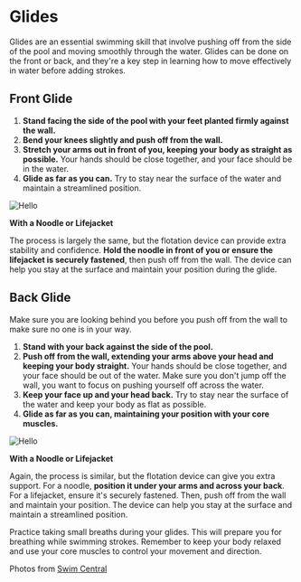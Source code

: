 
# Glides 

Glides are an essential swimming skill that involve pushing off from the side of the pool and moving smoothly through the water. Glides can be done on the front or back, and they're a key step in learning how to move effectively in water before adding strokes.

## Front Glide

1. **Stand facing the side of the pool with your feet planted firmly against the wall.**
2. **Bend your knees slightly and push off from the wall.**
3. **Stretch your arms out in front of you, keeping your body as straight as possible.** Your hands should be close together, and your face should be in the water.
4. **Glide as far as you can.** Try to stay near the surface of the water and maintain a streamlined position.

<Image src="/images/frontglide.jpg" alt="Hello" width={600} height={600} />

**With a Noodle or Lifejacket**

The process is largely the same, but the flotation device can provide extra stability and confidence. **Hold the noodle in front of you or ensure the lifejacket is securely fastened**, then push off from the wall. The device can help you stay at the surface and maintain your position during the glide.

## Back Glide

<Callout type="warning" emoji="⚠️">
Make sure you are looking behind you before you push off from the wall to make sure no one is in your way.
</Callout>

1. **Stand with your back against the side of the pool.**
2. **Push off from the wall, extending your arms above your head and keeping your body straight.** Your hands should be close together, and your face should be out of the water. Make sure you don't jump off the wall, you want to focus on pushing yourself off across the water.
3. **Keep your face up and your head back.** Try to stay near the surface of the water and keep your body as flat as possible.
4. **Glide as far as you can, maintaining your position with your core muscles.**

<Image src="/images/backglide.jpg" alt="Hello" width={600} height={600} />

**With a Noodle or Lifejacket**

Again, the process is similar, but the flotation device can give you extra support. For a noodle, **position it under your arms and across your back**. For a lifejacket, ensure it's securely fastened. Then, push off from the wall and maintain your position. The device can help you stay at the surface and maintain a streamlined position.

Practice taking small breaths during your glides. This will prepare you for breathing while swimming strokes. Remember to keep your body relaxed and use your core muscles to control your movement and direction.

Photos from [Swim Central](https://www.swimcentral.org.uk/magazine/)